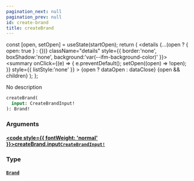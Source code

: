 ```yaml
---
pagination_next: null
pagination_prev: null
id: create-brand
title: createBrand
---
```









  const [open, setOpen] = useState(startOpen);
  return (
    <details {...(open ? { open: true } : {})} className="details" style={{ border:'none', boxShadow:'none', background:'var(--ifm-background-color)' }}>
      <summary
        onClick={(e) => {
          e.preventDefault();
          setOpen((open) => !open);
        }}
        style={{ listStyle:'none' }}
      >
      {open ? dataOpen : dataClose}
      </summary>
      {open && children}
    </details>
  );
};








No description


```graphql
createBrand(
  input: CreateBrandInput!
): Brand!
```




### Arguments

#### [<code style={{ fontWeight: 'normal' }}>createBrand.<b>input</b></code>](#)<Bullet />[`CreateBrandInput!`](/types/inputs/create-brand-input) <Badge class="badge badge--secondary" text="non-null"/> <Badge class="badge badge--secondary" text="input"/> 
> 
> 
> 
> 

### Type

#### [`Brand`](/types/objects/brand) <Badge class="badge badge--secondary" text="object"/> 
> 
> 
> 
> 





